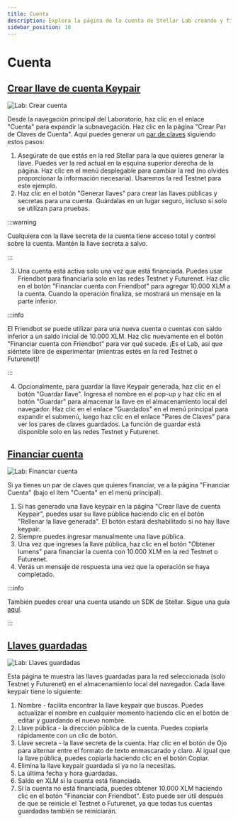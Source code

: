 ```yaml
---
title: Cuenta
description: Explora la página de la cuenta de Stellar Lab creando y financiando una cuenta en Stellar
sidebar_position: 10
---
```


# Cuenta

## [Crear llave de cuenta Keypair](https://lab.stellar.org/account/create)

![Lab: Crear cuenta](/assets/lab/lab-account-create.png)

Desde la navegación principal del Laboratorio, haz clic en el enlace "Cuenta" para expandir la subnavegación. Haz clic en la página "Crear Par de Claves de Cuenta". Aquí puedes generar un [par de claves](../../learn/glossary.mdx#keypair) siguiendo estos pasos:

1. Asegúrate de que estás en la red Stellar para la que quieres generar la llave. Puedes ver la red actual en la esquina superior derecha de la página. Haz clic en el menú desplegable para cambiar la red (no olvides proporcionar la información necesaria). Usaremos la red Testnet para este ejemplo.
2. Haz clic en el botón "Generar llaves" para crear las llaves públicas y secretas para una cuenta. Guárdalas en un lugar seguro, incluso si solo se utilizan para pruebas.

:::warning

Cualquiera con la llave secreta de la cuenta tiene acceso total y control sobre la cuenta. Mantén la llave secreta a salvo.

:::

3. Una cuenta está activa solo una vez que está financiada. Puedes usar Friendbot para financiarla solo en las redes Testnet y Futurenet. Haz clic en el botón "Financiar cuenta con Friendbot" para agregar 10.000 XLM a la cuenta. Cuando la operación finaliza, se mostrará un mensaje en la parte inferior.

:::info

El Friendbot se puede utilizar para una nueva cuenta o cuentas con saldo inferior a un saldo inicial de 10.000 XLM. Haz clic nuevamente en el botón "Financiar cuenta con Friendbot" para ver qué sucede. ¡Es el Lab, así que siéntete libre de experimentar (mientras estés en la red Testnet o Futurenet)!

:::

4. Opcionalmente, para guardar la llave Keypair generada, haz clic en el botón "Guardar llave". Ingresa el nombre en el pop-up y haz clic en el botón "Guardar" para almacenar la llave en el almacenamiento local del navegador. Haz clic en el enlace "Guardados" en el menú principal para expandir el submenú, luego haz clic en el enlace "Pares de Claves" para ver los pares de claves guardados. La función de guardar está disponible solo en las redes Testnet y Futurenet.

## [Financiar cuenta](https://lab.stellar.org/account/fund)

![Lab: Financiar cuenta](/assets/lab/lab-account-fund.png)

Si ya tienes un par de claves que quieres financiar, ve a la página "Financiar Cuenta" (bajo el ítem "Cuenta" en el menú principal).

1. Si has generado una llave keypair en la página "Crear llave de cuenta Keypair", puedes usar su llave pública haciendo clic en el botón "Rellenar la llave generada". El botón estará deshabilitado si no hay llave keypair.
2. Siempre puedes ingresar manualmente una llave pública.
3. Una vez que ingreses la llave pública, haz clic en el botón "Obtener lumens" para financiar la cuenta con 10.000 XLM en la red Testnet o Futurenet.
4. Verás un mensaje de respuesta una vez que la operación se haya completado.

:::info

También puedes crear una cuenta usando un SDK de Stellar. Sigue una guía [aquí](../../build/guides/transactions/create-account.mdx).

:::

## [Llaves guardadas](https://lab.stellar.org/account/saved)

![Lab: Llaves guardadas](/assets/lab/lab-account-saved.png)

Esta página te muestra las llaves guardadas para la red seleccionada (solo Testnet y Futurenet) en el almacenamiento local del navegador. Cada llave keypair tiene lo siguiente:

1. Nombre - facilita encontrar la llave keypair que buscas. Puedes actualizar el nombre en cualquier momento haciendo clic en el botón de editar y guardando el nuevo nombre.
2. Llave pública - la dirección pública de la cuenta. Puedes copiarla rápidamente con un clic de botón.
3. Llave secreta - la llave secreta de la cuenta. Haz clic en el botón de Ojo para alternar entre el formato de texto enmascarado y claro. Al igual que la llave pública, puedes copiarla haciendo clic en el botón Copiar.
4. Elimina la llave keypair guardada si ya no la necesitas.
5. La última fecha y hora guardadas.
6. Saldo en XLM si la cuenta está financiada.
7. Si la cuenta no está financiada, puedes obtener 10.000 XLM haciendo clic en el botón "Financiar con Friendbot". Esto puede ser útil después de que se reinicie el Testnet o Futurenet, ya que todas tus cuentas guardadas también se reiniciarán.

